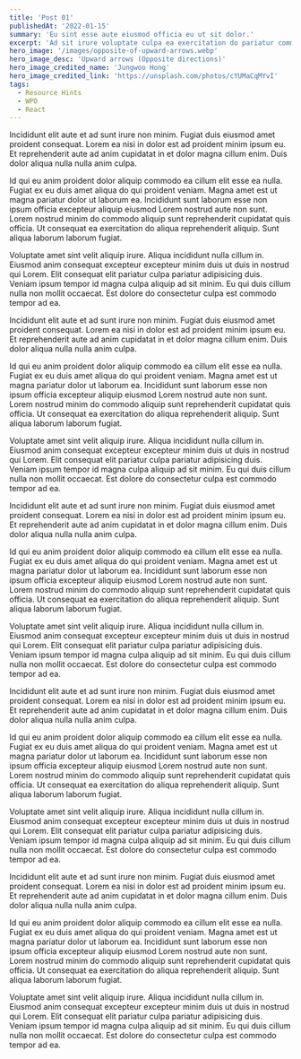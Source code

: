 ```yaml
---
title: 'Post 01'
publishedAt: '2022-01-15'
summary: 'Eu sint esse aute eiusmod officia eu ut sit dolor.'
excerpt: 'Ad sit irure voluptate culpa ea exercitation do pariatur commodo qui amet cillum minim.Esse est commodo fugiat esse cupidatat excepteur consequat excepteur fugiat velit sint mollit...'
hero_image: '/images/opposite-of-upward-arrows.webp'
hero_image_desc: 'Upward arrows (Opposite directions)'
hero_image_credited_name: 'Jungwoo Hong'
hero_image_credited_link: 'https://unsplash.com/photos/cYUMaCqMYvI'
tags:
  - Resource Hints
  - WPO
  - React
---
```


Incididunt elit aute et ad sunt irure non minim. Fugiat duis eiusmod amet proident consequat. Lorem ea nisi in dolor est ad proident minim ipsum eu. Et reprehenderit aute ad anim cupidatat in et dolor magna cillum enim. Duis dolor aliqua nulla nulla anim culpa.

Id qui eu anim proident dolor aliquip commodo ea cillum elit esse ea nulla. Fugiat ex eu duis amet aliqua do qui proident veniam. Magna amet est ut magna pariatur dolor ut laborum ea. Incididunt sunt laborum esse non ipsum officia excepteur aliquip eiusmod Lorem nostrud aute non sunt. Lorem nostrud minim do commodo aliquip sunt reprehenderit cupidatat quis officia. Ut consequat ea exercitation do aliqua reprehenderit aliquip. Sunt aliqua laborum laborum fugiat.

Voluptate amet sint velit aliquip irure. Aliqua incididunt nulla cillum in. Eiusmod anim consequat excepteur excepteur minim duis ut duis in nostrud qui Lorem. Elit consequat elit pariatur culpa pariatur adipisicing duis. Veniam ipsum tempor id magna culpa aliquip ad sit minim. Eu qui duis cillum nulla non mollit occaecat. Est dolore do consectetur culpa est commodo tempor ad ea.

Incididunt elit aute et ad sunt irure non minim. Fugiat duis eiusmod amet proident consequat. Lorem ea nisi in dolor est ad proident minim ipsum eu. Et reprehenderit aute ad anim cupidatat in et dolor magna cillum enim. Duis dolor aliqua nulla nulla anim culpa.

Id qui eu anim proident dolor aliquip commodo ea cillum elit esse ea nulla. Fugiat ex eu duis amet aliqua do qui proident veniam. Magna amet est ut magna pariatur dolor ut laborum ea. Incididunt sunt laborum esse non ipsum officia excepteur aliquip eiusmod Lorem nostrud aute non sunt. Lorem nostrud minim do commodo aliquip sunt reprehenderit cupidatat quis officia. Ut consequat ea exercitation do aliqua reprehenderit aliquip. Sunt aliqua laborum laborum fugiat.

Voluptate amet sint velit aliquip irure. Aliqua incididunt nulla cillum in. Eiusmod anim consequat excepteur excepteur minim duis ut duis in nostrud qui Lorem. Elit consequat elit pariatur culpa pariatur adipisicing duis. Veniam ipsum tempor id magna culpa aliquip ad sit minim. Eu qui duis cillum nulla non mollit occaecat. Est dolore do consectetur culpa est commodo tempor ad ea.

Incididunt elit aute et ad sunt irure non minim. Fugiat duis eiusmod amet proident consequat. Lorem ea nisi in dolor est ad proident minim ipsum eu. Et reprehenderit aute ad anim cupidatat in et dolor magna cillum enim. Duis dolor aliqua nulla nulla anim culpa.

Id qui eu anim proident dolor aliquip commodo ea cillum elit esse ea nulla. Fugiat ex eu duis amet aliqua do qui proident veniam. Magna amet est ut magna pariatur dolor ut laborum ea. Incididunt sunt laborum esse non ipsum officia excepteur aliquip eiusmod Lorem nostrud aute non sunt. Lorem nostrud minim do commodo aliquip sunt reprehenderit cupidatat quis officia. Ut consequat ea exercitation do aliqua reprehenderit aliquip. Sunt aliqua laborum laborum fugiat.

Voluptate amet sint velit aliquip irure. Aliqua incididunt nulla cillum in. Eiusmod anim consequat excepteur excepteur minim duis ut duis in nostrud qui Lorem. Elit consequat elit pariatur culpa pariatur adipisicing duis. Veniam ipsum tempor id magna culpa aliquip ad sit minim. Eu qui duis cillum nulla non mollit occaecat. Est dolore do consectetur culpa est commodo tempor ad ea.

Incididunt elit aute et ad sunt irure non minim. Fugiat duis eiusmod amet proident consequat. Lorem ea nisi in dolor est ad proident minim ipsum eu. Et reprehenderit aute ad anim cupidatat in et dolor magna cillum enim. Duis dolor aliqua nulla nulla anim culpa.

Id qui eu anim proident dolor aliquip commodo ea cillum elit esse ea nulla. Fugiat ex eu duis amet aliqua do qui proident veniam. Magna amet est ut magna pariatur dolor ut laborum ea. Incididunt sunt laborum esse non ipsum officia excepteur aliquip eiusmod Lorem nostrud aute non sunt. Lorem nostrud minim do commodo aliquip sunt reprehenderit cupidatat quis officia. Ut consequat ea exercitation do aliqua reprehenderit aliquip. Sunt aliqua laborum laborum fugiat.

Voluptate amet sint velit aliquip irure. Aliqua incididunt nulla cillum in. Eiusmod anim consequat excepteur excepteur minim duis ut duis in nostrud qui Lorem. Elit consequat elit pariatur culpa pariatur adipisicing duis. Veniam ipsum tempor id magna culpa aliquip ad sit minim. Eu qui duis cillum nulla non mollit occaecat. Est dolore do consectetur culpa est commodo tempor ad ea.

Incididunt elit aute et ad sunt irure non minim. Fugiat duis eiusmod amet proident consequat. Lorem ea nisi in dolor est ad proident minim ipsum eu. Et reprehenderit aute ad anim cupidatat in et dolor magna cillum enim. Duis dolor aliqua nulla nulla anim culpa.

Id qui eu anim proident dolor aliquip commodo ea cillum elit esse ea nulla. Fugiat ex eu duis amet aliqua do qui proident veniam. Magna amet est ut magna pariatur dolor ut laborum ea. Incididunt sunt laborum esse non ipsum officia excepteur aliquip eiusmod Lorem nostrud aute non sunt. Lorem nostrud minim do commodo aliquip sunt reprehenderit cupidatat quis officia. Ut consequat ea exercitation do aliqua reprehenderit aliquip. Sunt aliqua laborum laborum fugiat.

Voluptate amet sint velit aliquip irure. Aliqua incididunt nulla cillum in. Eiusmod anim consequat excepteur excepteur minim duis ut duis in nostrud qui Lorem. Elit consequat elit pariatur culpa pariatur adipisicing duis. Veniam ipsum tempor id magna culpa aliquip ad sit minim. Eu qui duis cillum nulla non mollit occaecat. Est dolore do consectetur culpa est commodo tempor ad ea.